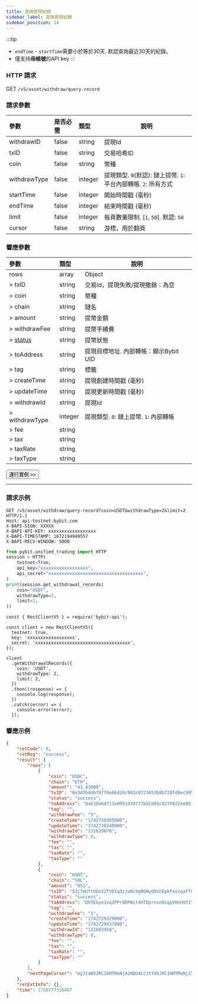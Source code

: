 ```yaml
---
title: 查詢提現紀錄
sidebar_label: 查詢提現紀錄
sidebar_position: 14
---
```


:::tip
* `endTime` - `startTime`需要小於等於30天. 默認查詢最近30天的紀錄。
* 僅支持**母帳號**的API key
:::

### HTTP 請求
GET `/v5/asset/withdraw/query-record`

### 請求參數
| 參數 | 是否必需 | 類型 | 說明|
|:----- |:-------|:-----|------ |
|withdrawID |false |string |提現Id |
|txID |false |string |交易哈希ID |
|coin |false |string |幣種 |
|withdrawType |false |integer |提現類型. `0`(默認): 鏈上提幣. `1`: 平台內部轉帳. `2`: 所有方式|
|startTime |false |integer |開始時間戳 (毫秒) |
|endTime |false |integer |結束時間戳 (毫秒) |
|limit |false |integer |每頁數量限制. [`1`, `50`]. 默認: `50`|
|cursor |false |string |游標，用於翻頁|

### 響應參數
| 參數 | 類型 | 說明|
|:----- |:-----|----- |
|rows |array|Object |
|> txID |string |交易Id，提現失敗/提現撤銷：為空 |
|> coin |string |幣種 |
|> chain |string |鏈名 |
|> amount |string |提幣金額 |
|> withdrawFee |string |提幣手續費 |
|> [status](../../enum#withdrawstatus) |string |提幣狀態 |
|> toAddress |string |提現目標地址. 內部轉帳：顯示Bybit UID |
|> tag |string |標籤 |
|> createTime |string |提現創建時間戳 (毫秒) |
|> updateTime |string |提現更新時間戳 (毫秒) |
|> withdrawId |string |提現Id |
|> withdrawType |integer |提現類型. `0`: 鏈上提幣. `1`: 內部轉帳|
|> fee |string | |
|> tax |string | |
|> taxRate |string | |
|> taxType |string | |

<a href="/api-explorer/v5/asset/withdraw-record"><Button>運行實例 >></Button></a>

---

### 請求示例

<Tabs groupId="programming-languages">
<TabItem value="http" label="HTTP">

```http
GET /v5/asset/withdraw/query-record?coin=USDT&withdrawType=2&limit=2 HTTP/1.1
Host: api-testnet.bybit.com
X-BAPI-SIGN: XXXXX
X-BAPI-API-KEY: xxxxxxxxxxxxxxxxxx
X-BAPI-TIMESTAMP: 1672194949557
X-BAPI-RECV-WINDOW: 5000
```

</TabItem>
<TabItem value="python" label="Python">

```python
from pybit.unified_trading import HTTP
session = HTTP(
    testnet=True,
    api_key="xxxxxxxxxxxxxxxxxx",
    api_secret="xxxxxxxxxxxxxxxxxxxxxxxxxxxxxxxxxxxx",
)
print(session.get_withdrawal_records(
    coin="USDT",
    withdrawType=2,
    limit=2,
))
```

</TabItem>

<TabItem value="Node" label="Node.js">

```n4js
const { RestClientV5 } = require('bybit-api');

const client = new RestClientV5({
  testnet: true,
  key: 'xxxxxxxxxxxxxxxxxx',
  secret: 'xxxxxxxxxxxxxxxxxxxxxxxxxxxxxxxxxxxx',
});

client
  .getWithdrawalRecords({
    coin: 'USDT',
    withdrawType: 2,
    limit: 2,
  })
  .then((response) => {
    console.log(response);
  })
  .catch((error) => {
    console.error(error);
  });
```

</TabItem>
</Tabs>

### 響應示例

```json
{
    "retCode": 0,
    "retMsg": "success",
    "result": {
        "rows": [
            {
                "coin": "USDC",
                "chain": "ETH",
                "amount": "41.43008",
                "txID": "0x3d7bddb797f0e86420c982c0723653b8b728fd0ec9953b6b354445848d83a185",
                "status": "success",
                "toAddress": "0xE3De6d711e0951d34777b5Cd93c827F822ee8514",
                "tag": "",
                "withdrawFee": "5",
                "createTime": "1742738305000",
                "updateTime": "1742738340000",
                "withdrawId": "131629076",
                "withdrawType": 0,
                "fee": "",
                "tax": "",
                "taxRate": "",
                "taxType": ""
            },
            {
                "coin": "USDT",
                "chain": "SOL",
                "amount": "951",
                "txID": "53j7mUftUboJ2TVb1q3zjwNi9gNGWyQ8xhEpkFovzqaTf8LzuZKzr83XjbG62TZWBkWbn27km7SD6Sc9e1BuWUfJ",
                "status": "success",
                "toAddress": "DhTEGye1vq2PPr8DPWit4HTDprnvnDiqpVHnHSY1Y82p",
                "tag": "",
                "withdrawFee": "1",
                "createTime": "1742729329000",
                "updateTime": "1742729437000",
                "withdrawId": "131603458",
                "withdrawType": 0,
                "fee": "",
                "tax": "",
                "taxRate": "",
                "taxType": ""
            }
        ],
        "nextPageCursor": "eyJtaW5JRCI6MTMxNjAzNDU4LCJtYXhJRCI6MTMxNjI5MDc2fQ=="
    },
    "retExtInfo": {},
    "time": 1750777316807
}
```
